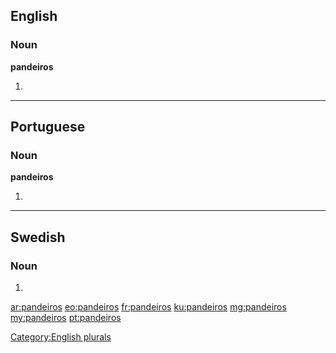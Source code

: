 ==English==

===Noun===
'''pandeiros'''

# {{plural of|pandeiro}}

[[Category:English plurals]]

----

==Portuguese==

===Noun===
'''pandeiros''' {{m}}

# {{plural of|pandeiro|lang=pt}}

----

==Swedish==

===Noun===
{{head|sv|noun form}}

# {{sv-noun-form-indef-gen|pandeiro}}

[[ar:pandeiros]]
[[eo:pandeiros]]
[[fr:pandeiros]]
[[ku:pandeiros]]
[[mg:pandeiros]]
[[my:pandeiros]]
[[pt:pandeiros]]